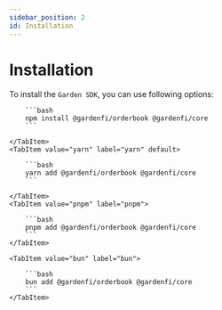 ```yaml
---
sidebar_position: 2
id: Installation
---
```


<!-- External component -->


<!-- External component -->


# Installation

To install the `Garden SDK`, you can use following options:

<Tabs groupId="package-managers">
    <TabItem value="npm" label="npm">

        ```bash
        npm install @gardenfi/orderbook @gardenfi/core
        ```

    </TabItem>
    <TabItem value="yarn" label="yarn" default>

        ```bash
        yarn add @gardenfi/orderbook @gardenfi/core
        ```

    </TabItem>
    <TabItem value="pnpm" label="pnpm">

        ```bash
        pnpm add @gardenfi/orderbook @gardenfi/core
        ```
    </TabItem>

    <TabItem value="bun" label="bun">

        ```bash
        bun add @gardenfi/orderbook @gardenfi/core
        ```
    </TabItem>

</Tabs>
